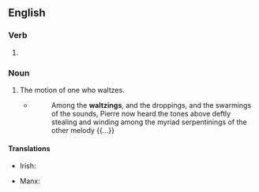 ==English==

===Verb===
{{head|en|verb form}}

# {{inflection of|en|waltz||pres|part}}

===Noun===
{{en-noun}}

# The motion of one who waltzes.
#* {{w|Herman Melville}}
#*: Among the '''waltzings''', and the droppings, and the swarmings of the sounds, Pierre now heard the tones above deftly stealing and winding among the myriad serpentinings of the other melody {{...}}

====Translations====
{{trans-top|the motion of one who waltzes}}
* Irish: {{t|ga|válsáil|f}}
{{trans-mid}}
* Manx: {{t|gv|valsal|m}}
{{trans-bottom}}